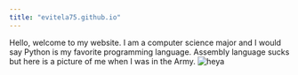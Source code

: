 ```yaml
---
title: "evitela75.github.io"
---
```


Hello, welcome to my website.
I am a computer science major and I would say Python is my favorite programming language.
Assembly language sucks but here is a picture of me when I was in the Army.
![heya](IMG_8670.jpg)
